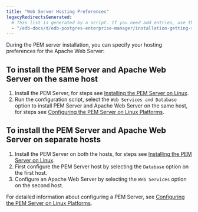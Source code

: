 ```yaml
---
title: "Web Server Hosting Preferences"
legacyRedirectsGenerated:
  # This list is generated by a script. If you need add entries, use the `legacyRedirects` key.
  - "/edb-docs/d/edb-postgres-enterprise-manager/installation-getting-started/linux-installation-guide/8.0/installing_pem_server_and_apache_web_server_preferences.html"
---
```


During the PEM server installation, you can specify your hosting preferences for the Apache Web Server:

## To install the PEM Server and Apache Web Server on the same host

1.  Install the PEM Server, for steps see [Installing the PEM Server on Linux](03_installing_pem_server_on_linux).
2.  Run the configuration script, select the `Web Services and Database` option to install PEM Server and Apache Web Server on the same host, for steps see [Configuring the PEM Server on Linux Platforms](05_configuring_the_pem_server_on_linux/#configuring_the_pem_server_on_linux).

##  To install the PEM Server and Apache Web Server on separate hosts

1. Install the PEM Server on both the hosts, for steps see [Installing the PEM Server on Linux](03_installing_pem_server_on_linux).
2.  First configure the PEM Server host by selecting the `Database` option on the first host. 
3.  Configure an Apache Web Server by selecting the `Web Services` option on the second host.

For detailed information about configuring a PEM Server, see [Configuring the PEM Server on Linux Platforms](05_configuring_the_pem_server_on_linux/#configuring_the_pem_server_on_linux).
